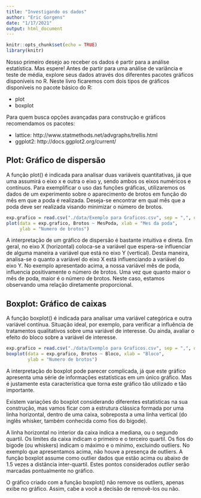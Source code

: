 ```yaml
---
title: "Investigando os dados"
author: "Eric Gorgens"
date: "1/17/2021"
output: html_document
---
```


```r
knitr::opts_chunk$set(echo = TRUE)
library(knitr)
```

Nosso primeiro desejo ao receber os dados é partir para a análise estatística. Mas espere! Antes de partir para uma análise de variância e teste de média, explore seus dados através dos diferentes pacotes gráficos disponíveis no R. Neste livro ficaremos com dois tipos de gráficos disponíveis no pacote básico do R:

- plot
- boxplot

Para quem busca opções avançadas para construção e gráficos recomendamos os pacotes:

- lattice: http://www.statmethods.net/advgraphs/trellis.html
- ggplot2: http://docs.ggplot2.org/current/

## Plot: Gráfico de dispersão

A função plot() é indicada para analisar duas variáveis quantitativas, já que uma assumirá o eixo x e outra o eixo y, sendo ambos os eixos numéricos e contínuos. Para exemplificar o uso das funções gráficas, utilizaremos os dados de um experimento sobre o aparecimento de brotos em função do mês em que a poda é realizada. Deseja-se encontrar em qual mês que a poda deve ser realizada visando minimizar o número de  brotos.

```r
exp.grafico = read.csv("./data/Exemplo para Graficos.csv", sep = ",", dec = ".")
plot(data = exp.grafico, Brotos ~ MesPoda, xlab = "Mes da poda", 
     ylab = "Numero de brotos")
```


A interpretação de um gráfico de dispersão é bastante intuitiva e direta. Em geral, no eixo X (horizontal) coloca-se a variável que espera-se influenciar de alguma maneira a variável que está no eixo Y (vertical). Desta maneira, analisa-se o quanto a variável do eixo X está influenciando a variável do eixo Y. No exemplo apresentado acima, a nossa variável mês de poda, influencia positivamente o número de brotos. Uma vez que quanto maior o mês de poda, maior é o número de brotos. Neste caso, estamos observando uma relação diretamente proporcional.

## Boxplot: Gráfico de caixas

A função boxplot() é indicada para analisar uma variável categórica e outra variável contínua. Situação ideal, por exemplo, para verificar a  influência de tratamentos qualitativos sobre uma variável de interesse. Ou ainda, avaliar o efeito do bloco sobre a variável de interesse.

```r
exp.grafico = read.csv("./data/Exemplo para Graficos.csv", sep = ",", dec = ".")
boxplot(data = exp.grafico, Brotos ~ Bloco, xlab = "Bloco", 
        ylab = "Numero de brotos")
```


A interpretação do boxplot pode parecer complicada, já que este gráfico apresenta uma série de informações estatísticas em um único gráfico. Mas é justamente esta característica que torna este gráfico tão utilizado e tão importante.

Existem variações do boxplot considerando diferentes estatísticas na sua construção, mas vamos ficar com a estrutura clássica formada por uma linha horizontal, dentro de uma caixa, sobreposta a uma linha vertical (do inglês whisker, também conhecida como fios do bigode).

A linha horizontal no interior da caixa indica a mediana, ou o segundo quartil. Os limites da caixa indicam o primeiro e o terceiro quartil. Os fios do bigode (ou whiskers) indicam o máximo e o mínimo, excluindo outliers. No exemplo que apresentamos acima, não houve a presença de outliers. A função boxplot assume como outlier dados que estão acima ou abaixo de 1.5 vezes a distância inter-quartil. Estes pontos considerados *outlier* serão marcadas pontualmente no gráfico.

O gráfico criado com a função boxplot() não remove os outliers, apenas exibe no gráfico. Assim, cabe a você a decisão de removê-los ou não.